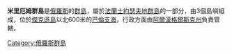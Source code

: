 '''米里厄姆群島'''是[[俄羅斯|俄羅斯]]的[[群島|群島]]，屬於[[法蘭士約瑟夫地群島|法蘭士約瑟夫地群島]]的一部分，由3個島嶼組成，位於[[傑克遜島|傑克遜島]]以北600米的[[巴倫支海|巴倫支海]]，行政方面由[[阿爾漢格爾斯克州|阿爾漢格爾斯克州]]負責管轄。

{{Russia-geo-stub}}
[[Category:俄羅斯群島|Category:俄羅斯群島]]